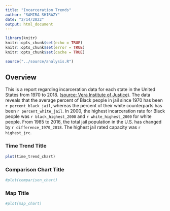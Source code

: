 ```yaml
---
title: "Incarceration Trends"
author: "SAMIRA SHIRAZY"
date: "2/14/2022"
output: html_document
---
```


``` r
library(knitr)
knitr::opts_chunk$set(echo = TRUE)
knitr::opts_chunk$set(error = TRUE)
knitr::opts_chunk$set(cache = TRUE)
```

``` r
source("../source/analysis.R")
```


## Overview
This is a report regarding incarceration data for each state in the United
States from 1970 to 2018. 
([source: Vera Institute of Justice](https://www.vera.org/)). The data reveals 
that the average percent of Black people in jail since 1970 has been 
`r percent_black_jail`, whereas the percent of their white counterparts
has been `r percent_white_jail`. In 2000, the highest incarceration rate 
for Black people was `r black_highest_2000` and `r white_highest_2000` for white
people. From 1985 to 2016, the total jail population in the U.S. has changed
by `r difference_1970_2018`. The highest jail rated capacity was
`r highest_jrc`. 

### Time Trend Title
```r
plot(time_trend_chart)
```

### Comparison Chart Title
```r
#plot(comparison_chart)
```

### Map Title
```r
#plot(map_chart)
```
